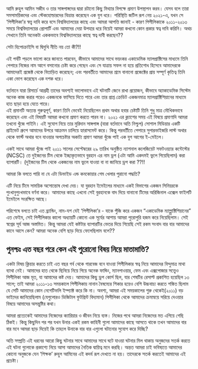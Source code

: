 আমি রুহুল আমিন সজীব ও তার সাঙ্গপাঙ্গদের দ্বারা রটানো কিছু মিথ্যার বিপক্ষে প্রমাণ উপস্থাপন করব। যেসব বলে তারা সমসাময়িকদের এবং স্টেকহোল্ডারদের বিভ্রান্ত করেছেন এক যুগ ধরে। পরিস্থিতি জটিল রূপ নেয় ২০২১-এ, যখন সে ‘পিপীলিকা’র স্বত্ত্ব দাবি করে বসে বিশ্ববিদ্যালয়ের কাছে এবং আমরা আপত্তি জানাই - কারণ পিপীলিকাকে ২০১১-২০১৩ সময়ে বিশ্ববিদ্যালয়ের প্রোপার্টি এবং আমাদের দেয়া উপহার ধরে নিয়েই আমরা কখনো কোন প্রকার স্বত্ব দাবি করিনি। অথচ সেখানে তিনি অনেকটা এককভাবে বিশ্ববিদ্যালয়ের কাছে স্বত্ব দাবী করছেন??

সেটা হিপোক্রাইসি বা দ্বিমুখি নীতি নয় তো কী?!!

এই পর্বটি পড়লে ভালো করে জানতে পারবেন, কীভাবে আমাদের সাথে ভয়ংকর একাডেমিক ম্যালপ্রাক্টিসের মাধ্যমে তিনি পেপারে নিজের নাম আগে বসানোর চেষ্টা করে গেছেন এবং সে যাত্রায় সফল না হয়ে প্রতিশোধ হিসেবে আমাদেরকে আমাদেরই প্রজেক্ট থেকে বিতাড়িত করেছেন; এবং পরবর্তীতে আমাদের শ্রমে বানানো প্রজেক্টের প্রায় সম্পূর্ণ কৃতিত্ব তিনি একা ভোগ করেছেন এক দশক ধরে। 

বর্তমানে যারা রিসার্চে আগ্রহী তাদের অবশ্যই ভালোভাবে এই ঘটনাটি জেনে রাখা প্রয়োজন, কীভাবে অ্যাকাডেমিক সিস্টেম অনেক কাজ করার পরেও একজনকে ফাসিয়ে দিতে পারে এবং তার প্রাপ্ত ক্রেডিট একজনমাত্র ম্যালপ্রাক্টিশিয়ানের মাধ্যমে হাত ছাড়া হয়ে যেতে পারে।   
এই প্রমানটি অত্যন্ত গুরুত্বপূর্ণ, কারণ তিনি ভেবেই নিয়েছিলেন প্রথম অথার হবার চেষ্টাটি তিনি শুধু মাত্র মৌখিকভাবে করেছেন এবং এই বিষয়টি আমরা কখনো প্রমাণ করতে পারব না। ২০২১ এর ক্ল্যাশের সময় এই বিষয়ে প্রমাণাদি আমরা তখনো খুঁজে পাইনি।
এই সুযোগ নিয়ে তার মুরিদান সাঙ্গপাঙ্গ (যারা বর্তমানে অতি নিশ্চুপ) সোশাল মিডিয়ার একটি প্রাইভেট গ্রুপে আমাদের উপরে আক্রমন চালিয়ে হ্যারাসমেন্ট করে। কিন্তু পরবর্তীতে পেপারে সুপারভাইজরি লাস্ট অথার থেকে  ফার্স্ট অথার বনে যাওয়ার অপচেষ্টার অকাট্য প্রমাণ আমরা খুঁজে পাই এক যুগ আগের ই-মেইলে। 

একই সাথে আমরা খুঁজে পাই ২০১১ সালের  সেপ্টেম্বরের ২৯ তারিখ অনুষ্ঠিত ন্যাশনাল কলেজিয়েট সফটওয়্যার কন্টেস্টের (NCSC) তে দুইজনের টিম থেকে ইচ্ছাকৃতভাবে বুরহান এর নাম ড্রপ (এটা আমি একদমই ভুলে গিয়েছিলাম) করা ব্যাপারটি। (দুইজনের টিম থেকে একজনের নাম ভুলে যাওয়া বা না জানিয়ে ড্রপ করা ??!!

আমরা কি বলতে পারি না যে এটা ডিভাইড এন্ড কনকোয়ার গেম খেলার পুরানো পদ্ধতি?

এটি নিয়ে টিমে সাময়িক অসোন্তোষ দেখা দেয়। যা বুরহান ইমেইলের মাধ্যমে একই বিভাগের একজন সিনিয়রকে পুংখানুপুংখভাবে বর্ণনা করে। আমাদের কাছে এখনো সেই বুরহানকে বাদ দিয়ে বানানো টিমের অরিজিনাল এক্সেল ফাইলটি ইমেইলে সংরক্ষিত আছে। 

পরিশেষে বলতে চাই এত ব্র্যান্ডিং, নাম-যশ যেই ‘পিপীলিকা’র - যাকে পুঁজি করে একজন “একাডেমিক ম্যাল্প্রাক্টিশিয়ানের” এত ফেইম, সেই পিপীলিকার কালো অধ্যায়টি কোনো এক সূর্যের আশায় আমরা পুরোপুরি হজম করে নিয়েছিলাম। সেই স্বপ্নের সূর্য আজ অস্তমিত। কিন্তু আমরা যেই কষ্টটার ব্যাপারটির ভেতর দিয়ে গিয়েছি সেই রকম সংবাদ বার বার আমাদের কানে আসে কেন? আমরা অনেক বেশি ছাড় দিয়ে ফেলেছিলাম বলে?? 


## পুনশ্চঃ এত বছর পরে কেন এই পুরোনো বিষয় নিয়ে মাতামাতি?

একটা বিষয় ক্লিয়ার করতে চাই এত বছর গর্ব থেকে গারবেজ বনে যাওয়া পিপীলিকার স্বত্ব নিয়ে আমাদের বিন্দুমাত্র মাথা ব্যাথা নেই। আমাদের হাত থেকে ছিনিয়ে নিয়ে গিয়ে অনেক ফান্ডিং, ম্যানপাওয়ার, ফেম এবং এক্সপোজার সত্ত্বেও পিপীলিকা আজ মৃত, যা আমাদের কষ্ট দেয়। আমাদের কিছু ড্রপ কোর্স ছিল, যার শেষটির রেসাল্ট প্রকাশিত হয়েছিল ১৩ সালে; তাই আমরা ২০১১-১৩ সময়কালে পিপীলিকায় নানান বৈষম্যের শিকার হয়েও বেশি উচ্চবাচ্য করতে শঙ্কিত ছিলাম যে সেটি আমাদের কোন নেগেটিভলি ইম্প্যাক্ট করে কি না। অবশ্য, আমরা এই সময়কালের শুরু থেকেই(২০১১) বড় ভাইদের জানিয়েছিলাম (যেগুলোরও ডিজিটাল ফুটপ্রিন্ট বিদ্যমান) পিপীলিকা থেকে আমাদের ক্রমান্বয়ে সরিয়ে দেওয়ার বিষয়ে আমাদের অসন্তুষ্টির কথা।

আমরা প্রত্যেকেই আমাদের নিজেদের ক্যারিয়ার ও জীবন নিয়ে ব্যস্ত। নিজের পথে আমরা নিজেদের মত এগিয়ে গেছি ঠিকই। কিন্তু কিছুদিন পর পর যখন উনার একই রকম কাহিনী গুলো আমাদের কাছে আসতে থাকে তখন আমাদের বার বার মনে আমরা ছাড় দিয়েই কি তাহলে উনাকে বার বার এগুলো ঘটানোর সুযোগ করে দিচ্ছি?

অতি সম্প্রতি এই ধরনের আরো কিছু ঘটনার সাথে আমাদের সাথে ঘটে যাওয়া ঘটনার মিল থাকায় অনুজদের সতর্ক করতে এই ঘটনা গুলোকে প্রকাশ্যে নিয়ে আসা আমাদের নৈতিক দ্বায়িত্ব মনে করছি। অন্তত আমরা চাই ভবিষ্যতে আমাদের কোনো অনুজকে যেন ‘শিক্ষক’ রুহুল আমিনের এই কদর্য রূপ দেখতে না হয়। তাদেরকে সতর্ক করতেই আমাদের এই প্রচেষ্টা।